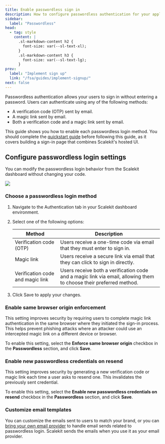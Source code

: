 ```yaml
---
title: Enable passwordless sign in
description: How to configure passwordless authentication for your application
sidebar:
  label: "Passwordless"
head:
  - tag: style
    content: |
      .sl-markdown-content h2 {
        font-size: var(--sl-text-xl);
      }
      .sl-markdown-content h3 {
        font-size: var(--sl-text-lg);
      }
prev:
  label: "Implement sign up"
  link: "/fsa/guides/implement-signup/"
next: false
---
```


Passwordless authentication allows your users to sign in without entering a password. Users can authenticate using any of the following methods:

- A verification code (OTP) sent by email.
- A magic link sent by email.
- Both a verification code and a magic link sent by email.

This guide shows you how to enable each passwordless login method. You should complete the [quickstart guide](/authenticate/fsa/quickstart/) before following this guide, as it covers building a sign-in page that combines Scalekit's hosted UI.

## Configure passwordless login settings

You can modify the passwordless login behavior from the Scalekit dashboard without changing your code.

 ![](@/assets/docs/unlisted/passwordless/1-v2.png)

### Choose a passwordless login method

<Steps>

1. Navigate to the Authentication tab in your Scalekit dashboard environment.
2. Select one of the following options:

    | Method | Description |
    |--------|-------------|
    | Verification code (OTP) | Users receive a one-time code via email that they must enter to sign in. |
    | Magic link | Users receive a secure link via email that they can click to sign in directly. |
    | Verification code and magic link | Users receive both a verification code and a magic link via email, allowing them to choose their preferred method. |

3. Click Save to apply your changes.

</Steps>

### Enable same browser origin enforcement

This setting improves security by requiring users to complete magic link authentication in the same browser where they initiated the sign-in process. This helps prevent phishing attacks where an attacker could use an intercepted magic link on a different device or browser.

To enable this setting, select the **Enforce same browser origin** checkbox in the **Passwordless** section, and click **Save**.

### Enable new passwordless credentials on resend

This setting improves security by generating a new verification code or magic link each time a user asks to resend one. This invalidates the previously sent credential.

To enable this setting, select the **Enable new passwordless credentials on resend** checkbox in the **Passwordless** section, and click **Save**.

### Customize email templates

You can customize the emails sent to users to match your brand, or you can [bring your own email provider](/guides/passwordless/custom-email-provider/) to handle email sends related to passwordless login. Scalekit sends the emails when you use it as your email provider.
